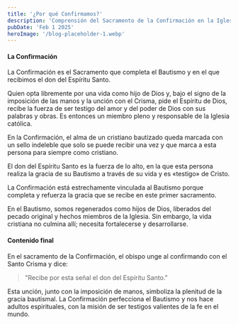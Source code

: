 ```yaml
---
title: '¿Por qué Confirmamos?'
description: 'Comprensión del Sacramento de la Confirmación en la Iglesia Católica'
pubDate: 'Feb 1 2025'
heroImage: '/blog-placeholder-1.webp'
---
```



#### La Confirmación

La Confirmación es el Sacramento que completa el Bautismo y en el que recibimos el don del Espíritu Santo.

Quien opta libremente por una vida como hijo de Dios y, bajo el signo de la imposición de las manos y la unción con el Crisma, pide el Espíritu de Dios, recibe la fuerza de ser testigo del amor y del poder de Dios con sus palabras y obras. Es entonces un miembro pleno y responsable de la Iglesia católica.

<Question
    client:load
    lessonId={lessonData.lessonId}
    questionData={lessonData.questions[0]}
/>

En la Confirmación, el alma de un cristiano bautizado queda marcada con un sello indeleble que solo se puede recibir una vez y que marca a esta persona para siempre como cristiano.

El don del Espíritu Santo es la fuerza de lo alto, en la que esta persona realiza la gracia de su Bautismo a través de su vida y es «testigo» de Cristo.

<Question
    client:load
    lessonId={lessonData.lessonId}
    questionData={lessonData.questions[1]}
/>

La Confirmación está estrechamente vinculada al Bautismo porque completa y refuerza la gracia que se recibe en este primer sacramento.

En el Bautismo, somos regenerados como hijos de Dios, liberados del pecado original y hechos miembros de la Iglesia. Sin embargo, la vida cristiana no culmina allí; necesita fortalecerse y desarrollarse.

<Question
    client:load
    lessonId={lessonData.lessonId}
    questionData={lessonData.questions[2]}
/>

#### Contenido final

En el sacramento de la Confirmación, el obispo unge al confirmando con el Santo Crisma y dice:

> "Recibe por esta señal el don del Espíritu Santo."

Esta unción, junto con la imposición de manos, simboliza la plenitud de la gracia bautismal. La Confirmación perfecciona el Bautismo y nos hace adultos espirituales, con la misión de ser testigos valientes de la fe en el mundo.

<LessonForms
    client:load
    lessonId={lessonData.lessonId}
    formsUrl={lessonData.formsUrl}
    totalQuestions={lessonData.questions.length}
/>
